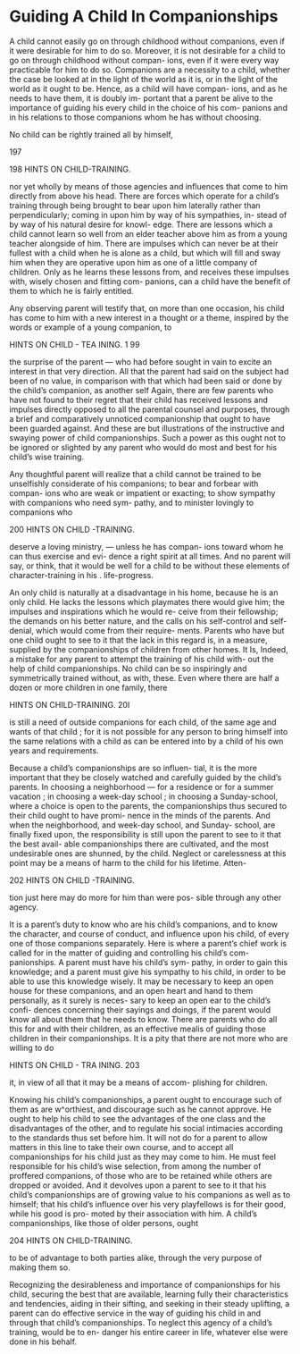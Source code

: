 # Guiding A Child In Companionships



A child cannot easily go on through childhood without companions, even if it were desirable for him to do so. Moreover, it is not desirable for a child to go on through childhood without compan- ions, even if it were every way practicable for him to do so. Companions are a necessity to a child, whether the case be looked at in the light of the world as it is, or in the light of the world as it ought to be. Hence, as a child will have compan- ions, and as he needs to have them, it is doubly im- portant that a parent be alive to the importance of guiding his every child in the choice of his com- panions and in his relations to those companions whom he has without choosing.

No child can be rightly trained all by himself,

197



198 HINTS ON CHILD-TRAINING.

nor yet wholly by means of those agencies and influences that come to him directly from above his head. There are forces which operate for a child's training through being brought to bear upon him laterally rather than perpendicularly; coming in upon him by way of his sympathies, in- stead of by way of his natural desire for knowl- edge. There are lessons which a child cannot learn so well from an elder teacher above him as from a young teacher alongside of him. There are impulses which can never be at their fullest with a child when he is alone as a child, but which will fill and sway him when they are operative upon him as one of a little company of children. Only as he learns these lessons from, and receives these impulses with, wisely chosen and fitting com- panions, can a child have the benefit of them to which he is fairly entitled.

Any observing parent will testify that, on more than one occasion, his child has come to him with a new interest in a thought or a theme, inspired by the words or example of a young companion, to



HINTS ON CHILD - TEA INING. 1 99

the surprise of the parent — who had before sought in vain to excite an interest in that very direction. All that the parent had said on the subject had been of no value, in comparison with that which had been said or done by the child's companion, as another self Again, there are few parents who have not found to their regret that their child has received lessons and impulses directly opposed to all the parental counsel and purposes, through a brief and comparatively unnoticed companionship that ought to have been guarded against. And these are but illustrations of the instructive and swaying power of child companionships. Such a power as this ought not to be ignored or slighted by any parent who would do most and best for his child's wise training.

Any thoughtful parent will realize that a child cannot be trained to be unselfishly considerate of his companions; to bear and forbear with compan- ions who are weak or impatient or exacting; to show sympathy with companions who need sym- pathy, and to minister lovingly to companions who



200 HINTS ON CHILD -TRAINING.

deserve a loving ministry, — unless he has compan- ions toward whom he can thus exercise and evi- dence a right spirit at all times. And no parent will say, or think, that it would be well for a child to be without these elements of character-training in his . life-progress.

An only child is naturally at a disadvantage in his home, because he is an only child. He lacks the lessons which playmates there would give him; the impulses and inspirations which he would re- ceive from their fellowship; the demands on his better nature, and the calls on his self-control and self-denial, which would come from their require- ments. Parents who have but one child ought to see to it that the lack in this regard is, in a measure, supplied by the companionships of children from other homes. It Is, Indeed, a mistake for any parent to attempt the training of his child with- out the help of child companionships. No child can be so inspiringly and symmetrically trained without, as with, these. Even where there are half a dozen or more children in one family, there



HINTS ON CHILD-TRAINING. 20I

is still a need of outside companions for each child, of the same age and wants of that child ; for it is not possible for any person to bring himself into the same relations with a child as can be entered into by a child of his own years and requirements.

Because a child's companionships are so influen- tial, it is the more important that they be closely watched and carefully guided by the child's parents. In choosing a neighborhood — for a residence or for a summer vacation ; in choosing a week-day school ; in choosing a Sunday-school, where a choice is open to the parents, the companionships thus secured to their child ought to have promi- nence in the minds of the parents. And when the neighborhood, and week-day school, and Sunday- school, are finally fixed upon, the responsibility is still upon the parent to see to it that the best avail- able companionships there are cultivated, and the most undesirable ones are shunned, by the child. Neglect or carelessness at this point may be a means of harm to the child for his lifetime. Atten-



202 HINTS ON CHILD -TRAINING.

tion just here may do more for him than were pos- sible through any other agency.

It is a parent's duty to know who are his child's companions, and to know the character, and course of conduct, and influence upon his child, of every one of those companions separately. Here is where a parent's chief work is called for in the matter of guiding and controlling his child's com- panionships. A parent must have his child's sym- pathy, in order to gain this knowledge; and a parent must give his sympathy to his child, in order to be able to use this knowledge wisely. It may be necessary to keep an open house for these companions, and an open heart and hand to them personally, as it surely is neces- sary to keep an open ear to the child's confi- dences concerning their sayings and doings, if the parent would know all about them that he needs to know. There are parents who do all this for and with their children, as an effective mealis of guiding those children in their companionships. It is a pity that there are not more who are willing to do



HINTS ON CHILD - TRA INING. 203

it, in view of all that it may be a means of accom- plishing for children.

Knowing his child's companionships, a parent ought to encourage such of them as are w^orthiest, and discourage such as he cannot approve. He ought to help his child to see the advantages of the one class and the disadvantages of the other, and to regulate his social intimacies according to the standards thus set before him. It will not do for a parent to allow matters in this line to take their own course, and to accept all companionships for his child just as they may come to him. He must feel responsible for his child's wise selection, from among the number of proffered companions, of those who are to be retained while others are dropped or avoided. And it devolves upon a parent to see to it that his child's companionships are of growing value to his companions as well as to himself; that his child's influence over his very playfellows is for their good, while his good is pro- moted by their association with him. A child's companionships, like those of older persons, ought



204 HINTS ON CHILD-TRAINING.

to be of advantage to both parties alike, through the very purpose of making them so.

Recognizing the desirableness and importance of companionships for his child, securing the best that are available, learning fully their characteristics and tendencies, aiding in their sifting, and seeking in their steady uplifting, a parent can do effective service in the way of guiding his child in and through that child's companionships. To neglect this agency of a child's training, would be to en- danger his entire career in life, whatever else were done in his behalf.